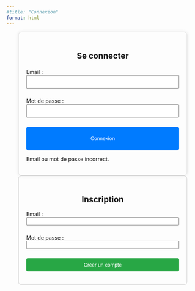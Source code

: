 ```yaml
---
#title: "Connexion"
format: html
---
```


::: {style="max-width: 400px; margin: auto; padding: 20px; border: 1px solid #ddd; border-radius: 8px; box-shadow: 0px 0px 10px rgba(0, 0, 0, 0.1);"}
<h2 style="text-align: center;">

Se connecter

</h2>

<form id="login-form">

<label for="email">Email :</label> <input type="email" id="email" name="email" required style="width: 100%; padding: 8px; margin-bottom: 10px;">

<label for="password">Mot de passe :</label> <input type="password" id="password" name="password" required style="width: 100%; padding: 8px; margin-bottom: 10px;">

<button type="submit" style="width: 100%; padding: 10px; background-color: #007BFF; color: white; border: none; border-radius: 5px; cursor: pointer;">

Connexion

</button>

</form>

<p id="error-message" style="color: red; text-align: center; display: none;">

Email ou mot de passe incorrect.

</p>
:::

```{=html}
<script>
  document.getElementById("login-form").addEventListener("submit", async function(event) {
    event.preventDefault();

    const email = document.getElementById("email").value.trim();
    const password = document.getElementById("password").value.trim();

    const supabaseUrl = "https://xyumeteavzfarpcbedqh.supabase.co";
    const supabaseKey = "eyJhbGciOiJIUzI1NiIsInR5cCI6IkpXVCJ9.eyJpc3MiOiJzdXBhYmFzZSIsInJlZiI6Inh5dW1ldGVhdnpmYXJwY2JlZHFoIiwicm9sZSI6ImFub24iLCJpYXQiOjE3NDM1OTAzNTUsImV4cCI6MjA1OTE2NjM1NX0.tuKfWfR-z6fye-Jr37Hp9pKfYVb9qX59j3jusnMKsZw";
    const tableName = "database_connexion_questionnaire";

    const response = await fetch(`${supabaseUrl}/rest/v1/${tableName}?email=eq.${email}&password=eq.${password}`, {
      method: "GET",
      headers: {
        apikey: supabaseKey,
        Authorization: `Bearer ${supabaseKey}`,
        "Content-Type": "application/json",
        Prefer: "return=representation"
      }
    });

    const data = await response.json();
    console.log("Réponse complète :", response);
    console.log("Données retournées :", data);

    if (data.length > 0) {
      alert("Connexion réussie !");
      window.location.href = "index.html";
    } else {
      console.log("Aucun utilisateur trouvé !");
      document.getElementById("error-message").style.display = "block";
    }
  });
</script>
```

::: {style="max-width: 400px; margin: auto; padding: 20px; border: 1px solid #ccc; border-radius: 8px;"}

<h2 style="text-align: center;">Inscription</h2>

<form id="signup-form">
  <label for="signup-email">Email :</label>
  <input type="email" id="signup-email" required style="width:100%; margin-bottom: 10px;">

  <label for="signup-password">Mot de passe :</label>
  <input type="password" id="signup-password" required style="width:100%; margin-bottom: 10px;">

  <button type="submit" style="width:100%; background-color: #28a745; color: white; padding: 10px; border: none; border-radius: 4px;">
    Créer un compte
  </button>
</form>

<p id="signup-message" style="text-align:center; color: green; display:none;">Compte créé avec succès !</p>
<p id="signup-error" style="text-align:center; color: red; display:none;">Erreur lors de la création du compte.</p>

:::

```{=html}
<script>
  const supabaseUrl = "https://xyumeteavzfarpcbedqh.supabase.co";
  const supabaseKey = "eyJhbGciOiJIUzI1NiIsInR5cCI6IkpXVCJ9.eyJpc3MiOiJzdXBhYmFzZSIsInJlZiI6Inh5dW1ldGVhdnpmYXJwY2JlZHFoIiwicm9sZSI6ImFub24iLCJpYXQiOjE3NDM1OTAzNTUsImV4cCI6MjA1OTE2NjM1NX0.tuKfWfR-z6fye-Jr37Hp9pKfYVb9qX59j3jusnMKsZw";  // Mets ici ta clé 'anon'

  document.getElementById("signup-form").addEventListener("submit", async function (event) {
    event.preventDefault();

    const email = document.getElementById("signup-email").value;
    const password = document.getElementById("signup-password").value;

    // Appel API RESTful pour insérer un nouvel utilisateur
    const response = await fetch(`${supabaseUrl}/rest/v1/database_connexion_questionnaire`, {
      method: "POST",
      headers: {
        "apikey": supabaseKey,
        "Authorization": `Bearer ${supabaseKey}`,
        "Content-Type": "application/json",
        "Prefer": "return=representation"
      },
      body: JSON.stringify({ email: email, password: password })
    });

    const result = await response.json();

    if (response.ok) {
      document.getElementById("signup-message").style.display = "block";
      document.getElementById("signup-error").style.display = "none";
    } else {
      console.error("Erreur:", result);
      document.getElementById("signup-message").style.display = "none";
      document.getElementById("signup-error").style.display = "block";
    }
  });
</script>
```

<!-- ```{=html} -->
<!-- <script> -->
<!--   document.getElementById("login-form").addEventListener("submit", function(event) { -->
<!--     event.preventDefault(); -->

<!--     var email = document.getElementById("email").value; -->
<!--     var password = document.getElementById("password").value; -->

<!--     // Vérification simple (remplace ceci par un vrai système backend) -->
<!--     if (email === "test@example.com" && password === "password123") { -->
<!--       alert("Connexion réussie !"); -->
<!--       window.location.href = "index.html";  // Redirige vers la page d'accueil -->
<!--     } else { -->
<!--       document.getElementById("error-message").style.display = "block"; -->
<!--     } -->
<!--   }); -->
<!-- </script> -->
<!-- ``` -->
